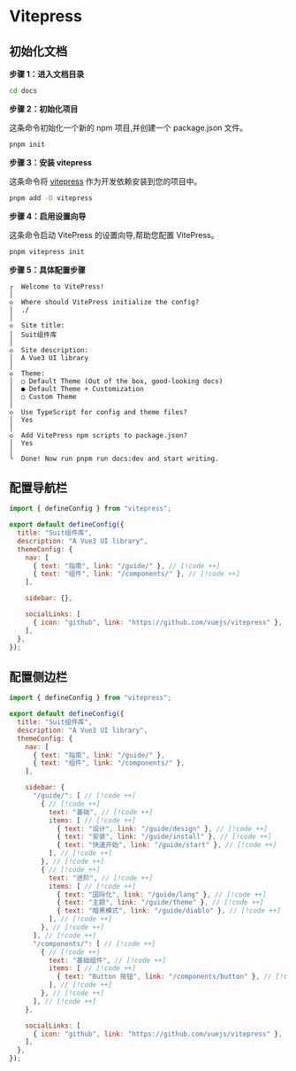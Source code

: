 # Vitepress

## 初始化文档

**步骤 1：进入文档目录**

```bash
cd docs
```

**步骤 2：初始化项目**

这条命令初始化一个新的 npm 项目,并创建一个 package.json 文件。

```bash
pnpm init
```

**步骤 3：安装 vitepress**

这条命令将 [vitepress](https://vitepress.dev/zh/) 作为开发依赖安装到您的项目中。

```bash
pnpm add -D vitepress
```

**步骤 4：启用设置向导**

这条命令启动 VitePress 的设置向导,帮助您配置 VitePress。

```bash
pnpm vitepress init
```

**步骤 5：具体配置步骤**

```
┌  Welcome to VitePress!
│
◇  Where should VitePress initialize the config?
│  ./
│
◇  Site title:
│  Suit组件库
│
◇  Site description:
│  A Vue3 UI library
│
◇  Theme:
│  ○ Default Theme (Out of the box, good-looking docs)
│  ● Default Theme + Customization
│  ○ Custom Theme
│
◇  Use TypeScript for config and theme files?
│  Yes
│
◇  Add VitePress npm scripts to package.json?
│  Yes
│
└  Done! Now run pnpm run docs:dev and start writing.
```



## 配置导航栏

```js
import { defineConfig } from "vitepress";

export default defineConfig({
  title: "Suit组件库",
  description: "A Vue3 UI library",
  themeConfig: {
    nav: [
      { text: "指南", link: "/guide/" }, // [!code ++]
      { text: "组件", link: "/components/" }, // [!code ++]
    ],

    sidebar: {},

    socialLinks: [
      { icon: "github", link: "https://github.com/vuejs/vitepress" },
    ],
  },
});
```

## 配置侧边栏

```js
import { defineConfig } from "vitepress";

export default defineConfig({
  title: "Suit组件库",
  description: "A Vue3 UI library",
  themeConfig: {
    nav: [
      { text: "指南", link: "/guide/" },
      { text: "组件", link: "/components/" },
    ],

    sidebar: {
      "/guide/": [ // [!code ++]
        { // [!code ++]
          text: "基础", // [!code ++]
          items: [ // [!code ++]
            { text: "设计", link: "/guide/design" }, // [!code ++]
            { text: "安装", link: "/guide/install" }, // [!code ++]
            { text: "快速开始", link: "/guide/start" }, // [!code ++]
          ], // [!code ++]
        }, // [!code ++]
        { // [!code ++]
          text: "进阶", // [!code ++]
          items: [ // [!code ++]
            { text: "国际化", link: "/guide/lang" }, // [!code ++]
            { text: "主题", link: "/guide/theme" }, // [!code ++]
            { text: "暗黑模式", link: "/guide/diablo" }, // [!code ++]
          ], // [!code ++]
        }, // [!code ++]
      ], // [!code ++]
      "/components/": [ // [!code ++]
        { // [!code ++]
          text: "基础组件", // [!code ++]
          items: [ // [!code ++]
            { text: "Button 按钮", link: "/components/button" }, // [!code ++]
          ], // [!code ++]
        }, // [!code ++]
      ], // [!code ++]
    }, 

    socialLinks: [
      { icon: "github", link: "https://github.com/vuejs/vitepress" },
    ],
  },
});
```

